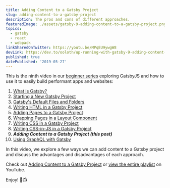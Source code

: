 ```yaml
---
title: Adding Content to a Gatsby Project
slug: adding-content-to-a-gatsby-project
description: The pros and cons of different approaches.
featuredImage: ./assets/gatsby-9-adding-content-to-a-gatsby-project.png
topics:
  - gatsby
  - react
  - webpack
linkSharedOnTwitter: https://youtu.be/MPqEU9ywgW8
devLink: https://dev.to/ooloth/up-running-with-gatsby-9-adding-content-to-a-gatsby-project-57jl
published: true
datePublished: '2019-05-27'
---
```


This is the ninth video in our [beginner series](https://www.youtube.com/watch?v=jAa1wh5ATm0&list=PLHBEcHVSROXQQhXpNhmiVKKcw72Cc0V-U) exploring GatsbyJS and how to use it to easily build performant apps and websites:

1. [What is Gatsby?](/what-is-gatsby)
2. [Starting a New Gatsby Project](/starting-a-new-gatsby-project)
3. [Gatsby's Default Files and Folders](/gatsbys-default-files-and-folders)
4. [Writing HTML in a Gatsby Project](/writing-html-in-a-gatsby-project)
5. [Adding Pages to a Gatsby Project](/adding-pages-to-a-gatsby-project)
6. [Wrapping Pages in a Layout Component](/wrapping-pages-in-a-layout-component)
7. [Writing CSS in a Gatsby Project](/writing-css-in-a-gatsby-project)
8. [Writing CSS-in-JS in a Gatsby Project](/writing-css-in-js-in-a-gatsby-project)
9. **_Adding Content to a Gatsby Project (this post)_**
10. [Using GraphQL with Gatsby](/using-graphql-with-gatsby)

In this video, we explore a few ways we can add content to a Gatsby project and discuss the advantages and disadvantages of each approach.

Check out [Adding Content to a Gatsby Project](https://youtu.be/MPqEU9ywgW8) or [view the entire playlist](https://www.youtube.com/watch?v=jAa1wh5ATm0&list=PLHBEcHVSROXQQhXpNhmiVKKcw72Cc0V-U) on YouTube.

Enjoy! 🎉📺
